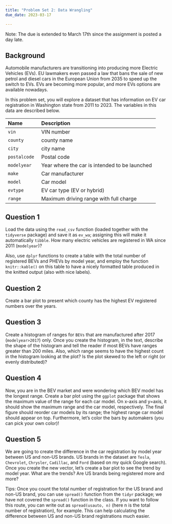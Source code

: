 ```yaml
---
title: "Problem Set 2: Data Wrangling"
due_date: 2023-03-17

---
```


Note: The due is extended to March 17th since the assignment is posted a day late.

## Background

Automobile manufacturers are transitioning into producing more Electric Vehicles (EVs). EU lawmakers even passed a law that bans the sale of new petrol and diesel cars in the European Union from 2035 to speed up the switch to EVs. EVs are becoming more popular, and more EVs options are available nowadays. 

In this problem set, you will explore a dataset that has information on EV car registration in Washington state from 2011 to 2023. The variables in this data are described below. 

| Name               | Description                                                          |
|:-------------------|:---------------------------------------------------------------------|
| `vin`              | VIN number                                                           |
| `county`           | county name                                                          |
| `city`             | city name                                                            |
| `postalcode`       | Postal code                                                          |
| `modelyear`        | Year where the car is intended to be launched                        |
| `make`             | Car manufacturer                                                     |
| `model`            | Car model                                                            |
| `evtype`           | EV car type (EV or hybrid)                                           |
| `range`            | Maximum driving range with full charge                               |




## Question 1

Load the data using the `read_csv` function (loaded together with the `tidyverse` package) and save it as `ev_wa`; assigning this will make it automatically `tibble`. How many electric vehicles are registered in WA since 2011 (`modelyear`)? 

Also, use `dplyr` functions to create a table with the total number of registered BEVs and PHEVs by model year, and employ the function `knitr::kable()` on this table to have a nicely formatted table produced in the knitted output (also with nice labels). 


## Question 2

Create a bar plot to present which county has the highest EV registered numbers over the years. 


## Question 3

Create a histogram of ranges for `BEVs` that are manufactured after 2017 (`modelyear>2017`) only. Once you create the histogram, in the text, describe the shape of the histogram and tell the reader if most BEVs have ranges greater than 200 miles. Also, which range seems to have the highest count in the histogram looking at the plot? Is the plot skewed to the left or right (or evenly distributed)?  


## Question 4

Now, you are in the BEV market and were wondering which BEV model has the longest range. Create a bar plot using the `ggplot` package that shows the maximum value of the range for each car model. On x-axis and y=axis, it should show the maximum range and  the car model, respectively. The final figure should reorder car models by its range; the highest range car model should appear on top. Furthermore, let's color the bars by automakers (you can pick your own color)!  



## Question 5 

We are going to create the difference in the car registration by model year between US and non-US brands. US brands in the dataset are `Tesla`, `Chevrolet`, `Chrysler`, `Cadillac`, and `Ford` (based on my quick Google search). Once you create the new vector, let's create a bar plot to see the trend by model year. What are the trends? Are US brands being registered more and more? 


Tips: Once you count the total number of registration for the US brand and non-US brand, you can use `spread()` function from the `tidyr` package; we have not covered the `spread()` function in the class. If you want to follow this route, you can write out as `spread(usauto, n)` (here n is the total number of registration), for example. This can help calculating the difference between US and non-US brand registrations much easier.




